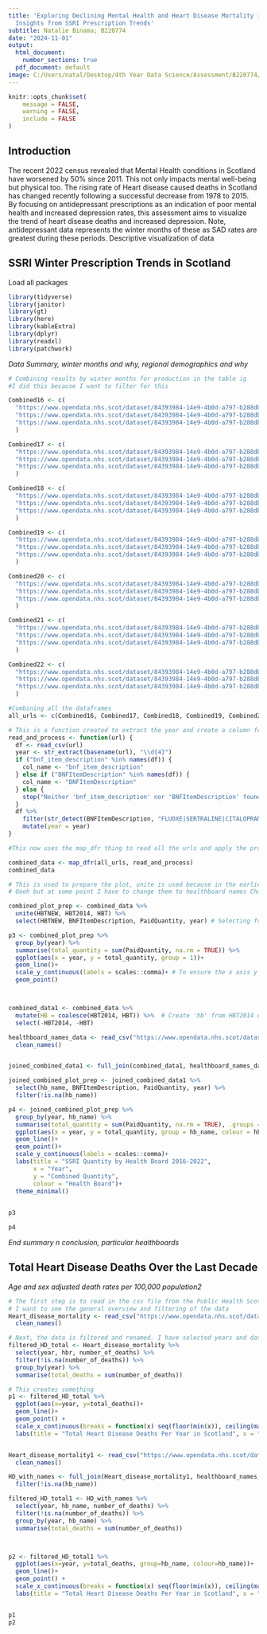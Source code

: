 ```yaml
---
title: 'Exploring Declining Mental Health and Heart Disease Mortality in Scotland:
  Insights from SSRI Prescription Trends'
subtitle: Natalie Binama; B220774
date: "2024-11-01"
output:
  html_document:
    number_sections: true
  pdf_document: default
image: C:/Users/natal/Desktop/4th Year Data Science/Assessment/B220774/Heart_gif.gif)
---
```


```r
knitr::opts_chunk$set(
	message = FALSE,
	warning = FALSE,
	include = FALSE
)
```


## Introduction

The recent 2022 census revealed that Mental Health conditions in Scotland have worsened by 50% since 2011. This not only impacts mental well-being but physical too. The rising rate of Heart disease caused deaths in Scotland has changed recently following a successful decrease from 1978 to 2015. By focusing on antidepressant prescriptions as an indication of poor mental health and increased depression rates, this assessment aims to visualize the trend of heart disease deaths and increased depression. Note, antidepressant data represents the winter months of these as SAD rates are greatest during these periods. Descriptive visualization of data

## SSRI Winter Prescription Trends in Scotland

Load all packages
```r
library(tidyverse)  
library(janitor) 
library(gt) 
library(here) 
library(kableExtra) 
library(dplyr) 
library(readxl) 
library(patchwork)
```

*Data Summary, winter months and why, regional demographics and why*
```r
# Combining results by winter months for production in the table ig 
#I did this because I want to filter for this

Combined16 <- c(
  "https://www.opendata.nhs.scot/dataset/84393984-14e9-4b0d-a797-b288db64d088/resource/7c487db9-f450-4319-8b18-4b825380692b/download/pitc201601.csv",
  "https://www.opendata.nhs.scot/dataset/84393984-14e9-4b0d-a797-b288db64d088/resource/0727befa-5530-4c1d-aff0-ccb7554eff7a/download/pitc201602.csv",
  "https://www.opendata.nhs.scot/dataset/84393984-14e9-4b0d-a797-b288db64d088/resource/597ea4bc-f733-45b6-8a60-5d7a6ac4824c/download/pitc201612.csv"
  )

Combined17 <- c(
  "https://www.opendata.nhs.scot/dataset/84393984-14e9-4b0d-a797-b288db64d088/resource/3def845e-c830-4b73-8e02-e42adcde5afa/download/pitc201701.csv",
  "https://www.opendata.nhs.scot/dataset/84393984-14e9-4b0d-a797-b288db64d088/resource/f7a00faf-49ec-4a99-9686-e52b2d1572c4/download/pitc201702.csv",
  "https://www.opendata.nhs.scot/dataset/84393984-14e9-4b0d-a797-b288db64d088/resource/a39b254a-ab6a-41d5-a920-5ff34bdb9f6b/download/pitc201712.csv"
  )

Combined18 <- c(
  "https://www.opendata.nhs.scot/dataset/84393984-14e9-4b0d-a797-b288db64d088/resource/82ef2c55-5a31-4759-ab9a-83b176e107f2/download/pitc201801.csv",
  "https://www.opendata.nhs.scot/dataset/84393984-14e9-4b0d-a797-b288db64d088/resource/1ae16a5f-aa26-4911-989b-ba4a6ab87037/download/pitc201802.csv",
  "https://www.opendata.nhs.scot/dataset/84393984-14e9-4b0d-a797-b288db64d088/resource/c50ed972-34e8-4cd6-8d2e-349e875c3ffa/download/pitc201812.csv"
  )

Combined19 <- c(
  "https://www.opendata.nhs.scot/dataset/84393984-14e9-4b0d-a797-b288db64d088/resource/3bd6e3cc-b8b7-493b-b6aa-f9fcadbb05d2/download/pitc201901.csv",
  "https://www.opendata.nhs.scot/dataset/84393984-14e9-4b0d-a797-b288db64d088/resource/3729a5c8-787a-46e3-ab7d-feed9aa91b4e/download/pitc201902.csv",
  "https://www.opendata.nhs.scot/dataset/84393984-14e9-4b0d-a797-b288db64d088/resource/fa276ad2-669a-472f-9c47-809f199fae21/download/pitc201912.csv"
  )

Combined20 <- c(
  "https://www.opendata.nhs.scot/dataset/84393984-14e9-4b0d-a797-b288db64d088/resource/e5c841f2-3e16-428b-97db-0798ec7a5fb4/download/pitc202001.csv",
  "https://www.opendata.nhs.scot/dataset/84393984-14e9-4b0d-a797-b288db64d088/resource/af121e7c-4124-4955-92e9-a9580ccd469e/download/pitc202002.csv",
  "https://www.opendata.nhs.scot/dataset/84393984-14e9-4b0d-a797-b288db64d088/resource/0c033702-4d88-4f2d-989c-a709b1f4529e/download/pitc202012.csv"
  )

Combined21 <- c(
  "https://www.opendata.nhs.scot/dataset/84393984-14e9-4b0d-a797-b288db64d088/resource/7722a6e6-a6b6-49ec-aa63-fdc4bc727f05/download/pitc202101.csv",
  "https://www.opendata.nhs.scot/dataset/84393984-14e9-4b0d-a797-b288db64d088/resource/3f5c55ac-1bcd-4c57-a7b6-12911f15239c/download/pitc202102.csv",
  "https://www.opendata.nhs.scot/dataset/84393984-14e9-4b0d-a797-b288db64d088/resource/ad9e7b46-47fb-4d42-baad-f8e98e8f5936/download/pitc202112.csv"
  )

Combined22 <- c(
  "https://www.opendata.nhs.scot/dataset/84393984-14e9-4b0d-a797-b288db64d088/resource/53a53d61-3b3b-4a12-888b-a788ce13db9c/download/pitc202201.csv",
  "https://www.opendata.nhs.scot/dataset/84393984-14e9-4b0d-a797-b288db64d088/resource/bd7aa5c9-d708-4d0b-9b28-a9d822c84e34/download/pitc202202.csv",
  "https://www.opendata.nhs.scot/dataset/84393984-14e9-4b0d-a797-b288db64d088/resource/00213ffa-941e-4389-9e6f-3bca8067da8c/download/pitc202212.csv"
  )

#Combining all the dataframes
all_urls <- c(Combined16, Combined17, Combined18, Combined19, Combined20, Combined21, Combined22)
```

```r

# This is a function created to extract the year and create a column from it
read_and_process <- function(url) {
  df <- read_csv(url)
  year <- str_extract(basename(url), "\\d{4}")
  if ("bnf_item_description" %in% names(df)) {
    col_name <- "bnf_item_description"
  } else if ("BNFItemDescription" %in% names(df)) {
    col_name <- "BNFItemDescription"
  } else {
    stop("Neither 'bnf_item_description' nor 'BNFItemDescription' found in the data")
  }
  df %>%
    filter(str_detect(BNFItemDescription, "FLUOXE|SERTRALINE|CITALOPRAM")) %>%
    mutate(year = year)
}
```



```r

#This now uses the map_dfr thing to read all the urls and apply the process function so it can occur to all variables

combined_data <- map_dfr(all_urls, read_and_process)
combined_data

# This is used to prepare the plot, unite is used because in the earlier datasets the HBTs are known as 
# Oooh but at some point I have to change them to healthboard names Chai

combined_plot_prep <- combined_data %>% 
  unite(HBTNEW, HBT2014, HBT) %>% 
  select(HBTNEW, BNFItemDescription, PaidQuantity, year) # Selecting for this because 

p3 <- combined_plot_prep %>% 
  group_by(year) %>% 
  summarise(total_quantity = sum(PaidQuantity, na.rm = TRUE)) %>%
  ggplot(aes(x = year, y = total_quantity, group = 1))+
  geom_line()+
  scale_y_continuous(labels = scales::comma)+ # To ensure the x axis y a something and its important 
  geom_point()



combined_data1 <- combined_data %>% 
  mutate(HB = coalesce(HBT2014, HBT)) %>%  # Create 'hb' from HBT2014 or hbt
  select(-HBT2014, -HBT)

healthboard_names_data <- read_csv("https://www.opendata.nhs.scot/dataset/9f942fdb-e59e-44f5-b534-d6e17229cc7b/resource/652ff726-e676-4a20-abda-435b98dd7bdc/download/hb14_hb19.csv") %>% 
  clean_names()


joined_combined_data1 <- full_join(combined_data1, healthboard_names_data, by = c("HB" = "hb"))

joined_combined_plot_prep <- joined_combined_data1 %>% 
  select(hb_name, BNFItemDescription, PaidQuantity, year) %>% 
  filter(!is.na(hb_name))

p4 <- joined_combined_plot_prep %>% 
  group_by(year, hb_name) %>% 
  summarise(total_quantity = sum(PaidQuantity, na.rm = TRUE), .groups = "drop") %>%
  ggplot(aes(x = year, y = total_quantity, group = hb_name, colour = hb_name))+
  geom_line()+
  geom_point()+
  scale_y_continuous(labels = scales::comma)+
  labs(title = "SSRI Quantity by Health Board 2016-2022",
       x = "Year",
       y = "Combined Quantity",
       colour = "Health Board")+
  theme_minimal()
  

p3

p4

```
*End summary n conclusion, particular healthboards*

## Total Heart Disease Deaths Over the Last Decade

*Age and sex adjusted death rates per 100,000 population2* 

```r
# The first step is to read in the csv file from the Public Health Scotland Website and using the clean_names function to make its succinct. I have opted for using hyperlinks as this more efficient for my interface.
# I want to see the general overview and filtering of the data 
Heart_disease_mortality <- read_csv("https://www.opendata.nhs.scot/dataset/0e17f3fc-9429-48aa-b1ba-2b7e55688253/resource/dc0512a8-eb49-43b9-84f1-17ef95365d57/download/hd_mortalitybyhbr.csv") %>% 
  clean_names()

# Next, the data is filtered and renamed. I have selected years and dates
filtered_HD_total <- Heart_disease_mortality %>% 
  select(year, hbr, number_of_deaths) %>% 
  filter(!is.na(number_of_deaths)) %>% 
  group_by(year) %>%
  summarise(total_deaths = sum(number_of_deaths))

# This creates something
p1 <- filtered_HD_total %>% 
  ggplot(aes(x=year, y=total_deaths))+
  geom_line()+
  geom_point() +
  scale_x_continuous(breaks = function(x) seq(floor(min(x)), ceiling(max(x)), by = 1))+
  labs(title = "Total Heart Disease Deaths Per Year in Scotland", x = "Year", y = "Total Deaths")


Heart_disease_mortality1 <- read_csv("https://www.opendata.nhs.scot/dataset/0e17f3fc-9429-48aa-b1ba-2b7e55688253/resource/dc0512a8-eb49-43b9-84f1-17ef95365d57/download/hd_mortalitybyhbr.csv") %>% 
  clean_names()

HD_with_names <- full_join(Heart_disease_mortality1, healthboard_names_data, by = c("hbr" = "hb")) %>% 
  filter(!is.na(hb_name))

filtered_HD_total1 <- HD_with_names %>% 
  select(year, hb_name, number_of_deaths) %>% 
  filter(!is.na(number_of_deaths)) %>% 
  group_by(year, hb_name) %>%
  summarise(total_deaths = sum(number_of_deaths))



p2 <- filtered_HD_total1 %>% 
  ggplot(aes(x=year, y=total_deaths, group=hb_name, colour=hb_name))+
  geom_line()+
  geom_point() +
  scale_x_continuous(breaks = function(x) seq(floor(min(x)), ceiling(max(x)), by = 1))+
  labs(title = "Total Heart Disease Deaths Per Year in Scotland", x = "Year", y = "Total Deaths")


p1
p2


```





